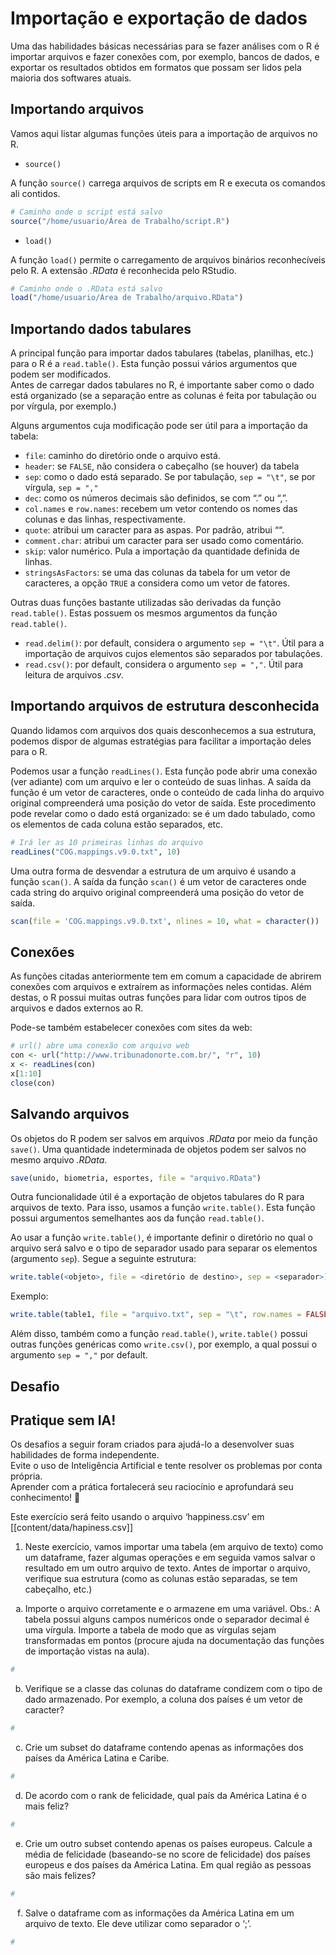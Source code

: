 # Importação e exportação de dados 
Uma das habilidades básicas necessárias para se fazer análises com o R é importar arquivos e fazer conexões com, por exemplo, bancos de dados, e exportar os resultados obtidos em formatos que possam ser lidos pela maioria dos softwares atuais. 

## Importando arquivos

Vamos aqui listar algumas funções úteis para a importação de arquivos no R. 

- `source()`

A função `source()` carrega arquivos de scripts em R e executa os comandos ali contidos.
```r
# Caminho onde o script está salvo
source("/home/usuario/Área de Trabalho/script.R") 
```

- `load()`

A função `load()` permite o carregamento de arquivos binários reconhecíveis pelo R. A extensão *.RData* é reconhecida pelo RStudio. 
```r
# Caminho onde o .RData está salvo
load("/home/usuario/Área de Trabalho/arquivo.RData") 
```

## Importando dados tabulares
A principal função para importar dados tabulares (tabelas, planilhas, etc.) para o R é a `read.table()`. Esta função possui vários argumentos que podem ser modificados.  
Antes de carregar dados tabulares no R, é importante saber como o dado está organizado (se a separação entre as colunas é feita por tabulação ou por vírgula, por exemplo.)

Alguns argumentos cuja modificação pode ser útil para a importação da tabela:

- `file`: caminho do diretório onde o arquivo está.
- `header`: se `FALSE`, não considera o cabeçalho (se houver) da tabela
- `sep`: como o dado está separado. Se por tabulação, `sep = "\t"`, se por vírgula, `sep = ","`
- `dec`: como os números decimais são definidos, se com "." ou ",".
- `col.names` e `row.names`: recebem um vetor contendo os nomes das colunas e das linhas, respectivamente.
- `quote`: atribui um caracter para as aspas. Por padrão, atribui "". 
- `comment.char`: atribui um caracter para ser usado como comentário. 
- `skip`: valor numérico. Pula a importação da quantidade definida de linhas. 
- `stringsAsFactors`: se uma das colunas da tabela for um vetor de caracteres, a opção `TRUE` a considera como um vetor de fatores. 

Outras duas funções bastante utilizadas são derivadas da função `read.table()`. Estas possuem os mesmos argumentos da função `read.table()`.

- `read.delim()`: por default, considera o argumento `sep = "\t"`. Útil para a importação de arquivos cujos elementos são separados por tabulações. 
- `read.csv()`: por default, considera o argumento `sep = ","`. Útil para leitura de arquivos *.csv*. 

## Importando arquivos de estrutura desconhecida
Quando lidamos com arquivos dos quais desconhecemos a sua estrutura, podemos dispor de algumas estratégias para facilitar a importação deles para o R. 

Podemos usar a função `readLines()`. Esta função pode abrir uma conexão (ver adiante) com um arquivo e ler o conteúdo de suas linhas. A saída da função é um vetor de caracteres, onde o conteúdo de cada linha do arquivo original compreenderá uma posição do vetor de saída. Este procedimento pode revelar como o dado está organizado: se é um dado tabulado, como os elementos de cada coluna estão separados, etc. 
```r
# Irá ler as 10 primeiras linhas do arquivo
readLines("COG.mappings.v9.0.txt", 10) 
```

Uma outra forma de desvendar a estrutura de um arquivo é usando a função `scan()`. A saída da função `scan()` é um vetor de caracteres onde cada string do arquivo original compreenderá uma posição do vetor de saída.

```r
scan(file = 'COG.mappings.v9.0.txt', nlines = 10, what = character())
```

## Conexões
As funções citadas anteriormente tem em comum a capacidade de abrirem conexões com arquivos e extraírem as informações neles contidas. Além destas, o R possui muitas outras funções para lidar com outros tipos de arquivos e dados externos ao R.

Pode-se também estabelecer conexões com sites da web:
```r
# url() abre uma conexão com arquivo web
con <- url("http://www.tribunadonorte.com.br/", "r", 10)
x <- readLines(con)
x[1:10]
close(con)
```

## Salvando arquivos
Os objetos do R podem ser salvos em arquivos *.RData* por meio da função `save()`. Uma quantidade indeterminada de objetos podem ser salvos no mesmo arquivo *.RData*.
```r
save(unido, biometria, esportes, file = "arquivo.RData")    
```

Outra funcionalidade útil é a exportação de objetos tabulares do R para arquivos de texto. Para isso, usamos a função `write.table()`. Esta função possui argumentos semelhantes aos da função `read.table()`. 

Ao usar a função `write.table()`, é importante definir o diretório no qual o arquivo será salvo e o tipo de separador usado para separar os elementos (argumento `sep`). Segue a seguinte estrutura:

```r
write.table(<objeto>, file = <diretório de destino>, sep = <separador>)
```

Exemplo:
```r
write.table(table1, file = "arquivo.txt", sep = "\t", row.names = FALSE, quote = FALSE)
```

Além disso, também como a função `read.table()`, `write.table()` possui outras funções genéricas como `write.csv()`, por exemplo, a qual possui o argumento `sep = ","` por default.

## Desafio

::: callout-tip
## Pratique sem IA!

Os desafios a seguir foram criados para ajudá-lo a desenvolver suas habilidades de forma independente.\
Evite o uso de Inteligência Artificial e tente resolver os problemas por conta própria.\
Aprender com a prática fortalecerá seu raciocínio e aprofundará seu conhecimento! 🚀
:::

Este exercício será feito usando o arquivo 'happiness.csv' em [[content/data/hapiness.csv]] 

1. Neste exercício, vamos importar uma tabela (em arquivo de texto) como um dataframe, fazer algumas operações e em seguida vamos salvar o resultado em um outro arquivo de texto. Antes de importar o arquivo, verifique sua estrutura (como as colunas estão separadas, se tem cabeçalho, etc.)


a) Importe o arquivo corretamente e o armazene em uma variável. Obs.: A tabela possui alguns campos numéricos onde o separador decimal é uma vírgula. Importe a tabela de modo que as vírgulas sejam transformadas em pontos (procure ajuda na documentação das funções de importação vistas na aula).
```r
#
```

b) Verifique se a classe das colunas do dataframe condizem com o tipo de dado armazenado. Por exemplo, a coluna dos países é um vetor de caracter?
```r
#
```

c) Crie um subset do dataframe contendo apenas as informações dos países da América Latina e Caribe.
```r
#
```

d) De acordo com o rank de felicidade, qual país da América Latina é o mais feliz?
```r
#
```

e) Crie um outro subset contendo apenas os países europeus. Calcule a média de felicidade (baseando-se no score de felicidade) dos países europeus e dos países da América Latina. Em qual região as  pessoas são mais felizes?
```r
#
```

f) Salve o dataframe com as informações da América Latina em um arquivo de texto. Ele deve utilizar como separador o ';'. 
```r
#
```

